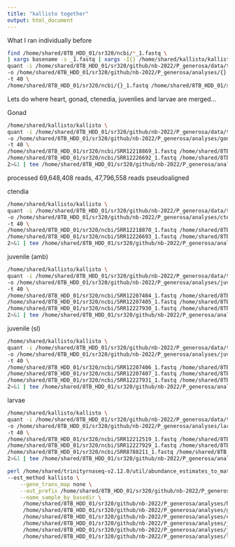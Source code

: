 ```yaml
---
title: "kallisto together"
output: html_document
---
```


What I ran individually before

```bash
find /home/shared/8TB_HDD_01/sr320/ncbi/*_1.fastq \
| xargs basename -s _1.fastq | xargs -I{} /home/shared/kallisto/kallisto \
quant -i /home/shared/8TB_HDD_01/sr320/github/nb-2022/P_generosa/data/transcriptome_v5.idx \
-o /home/shared/8TB_HDD_01/sr320/github/nb-2022/P_generosa/analyses/{} \
-t 40 \
/home/shared/8TB_HDD_01/sr320/ncbi/{}_1.fastq /home/shared/8TB_HDD_01/sr320/ncbi/{}_2.fastq
```


Lets do where heart, gonad, ctenedia, juvenlies and larvae are merged...


Gonad
```bash
/home/shared/kallisto/kallisto \
quant -i /home/shared/8TB_HDD_01/sr320/github/nb-2022/P_generosa/data/transcriptome_v5.idx \
-o /home/shared/8TB_HDD_01/sr320/github/nb-2022/P_generosa/analyses/gonad \
-t 40 \
/home/shared/8TB_HDD_01/sr320/ncbi/SRR12218869_1.fastq /home/shared/8TB_HDD_01/sr320/ncbi/SRR12218869_2.fastq \
/home/shared/8TB_HDD_01/sr320/ncbi/SRR12226692_1.fastq /home/shared/8TB_HDD_01/sr320/ncbi/SRR12226692_2.fastq \
2>&1 | tee /home/shared/8TB_HDD_01/sr320/github/nb-2022/P_generosa/analyses/gonad.out
```


processed 69,648,408 reads, 47,796,558 reads pseudoaligned



ctendia
```bash
/home/shared/kallisto/kallisto \
quant -i /home/shared/8TB_HDD_01/sr320/github/nb-2022/P_generosa/data/transcriptome_v5.idx \
-o /home/shared/8TB_HDD_01/sr320/github/nb-2022/P_generosa/analyses/ctenidia \
-t 40 \
/home/shared/8TB_HDD_01/sr320/ncbi/SRR12218870_1.fastq /home/shared/8TB_HDD_01/sr320/ncbi/SRR12218870_2.fastq \
/home/shared/8TB_HDD_01/sr320/ncbi/SRR12226693_1.fastq /home/shared/8TB_HDD_01/sr320/ncbi/SRR12226693_2.fastq \
2>&1 | tee /home/shared/8TB_HDD_01/sr320/github/nb-2022/P_generosa/analyses/ctenidia.out
```

juvenile (amb)
```bash
/home/shared/kallisto/kallisto \
quant -i /home/shared/8TB_HDD_01/sr320/github/nb-2022/P_generosa/data/transcriptome_v5.idx \
-o /home/shared/8TB_HDD_01/sr320/github/nb-2022/P_generosa/analyses/juv_amb \
-t 40 \
/home/shared/8TB_HDD_01/sr320/ncbi/SRR12207404_1.fastq /home/shared/8TB_HDD_01/sr320/ncbi/SRR12207404_2.fastq \
/home/shared/8TB_HDD_01/sr320/ncbi/SRR12207405_1.fastq /home/shared/8TB_HDD_01/sr320/ncbi/SRR12207405_2.fastq \
/home/shared/8TB_HDD_01/sr320/ncbi/SRR12227930_1.fastq /home/shared/8TB_HDD_01/sr320/ncbi/SRR12227930_2.fastq \
2>&1 | tee /home/shared/8TB_HDD_01/sr320/github/nb-2022/P_generosa/analyses/juv_amb.out
```


juvenile (sl)
```bash
/home/shared/kallisto/kallisto \
quant -i /home/shared/8TB_HDD_01/sr320/github/nb-2022/P_generosa/data/transcriptome_v5.idx \
-o /home/shared/8TB_HDD_01/sr320/github/nb-2022/P_generosa/analyses/juv_sl \
-t 40 \
/home/shared/8TB_HDD_01/sr320/ncbi/SRR12207406_1.fastq /home/shared/8TB_HDD_01/sr320/ncbi/SRR12207406_2.fastq \
/home/shared/8TB_HDD_01/sr320/ncbi/SRR12207407_1.fastq /home/shared/8TB_HDD_01/sr320/ncbi/SRR12207407_2.fastq \
/home/shared/8TB_HDD_01/sr320/ncbi/SRR12227931_1.fastq /home/shared/8TB_HDD_01/sr320/ncbi/SRR12227931_2.fastq \
2>&1 | tee /home/shared/8TB_HDD_01/sr320/github/nb-2022/P_generosa/analyses/juv_sl.out
```




larvae
```bash
/home/shared/kallisto/kallisto \
quant -i /home/shared/8TB_HDD_01/sr320/github/nb-2022/P_generosa/data/transcriptome_v5.idx \
-o /home/shared/8TB_HDD_01/sr320/github/nb-2022/P_generosa/analyses/larvae \
-t 40 \
/home/shared/8TB_HDD_01/sr320/ncbi/SRR12212519_1.fastq /home/shared/8TB_HDD_01/sr320/ncbi/SRR12212519_2.fastq \
/home/shared/8TB_HDD_01/sr320/ncbi/SRR12227929_1.fastq /home/shared/8TB_HDD_01/sr320/ncbi/SRR12227929_2.fastq \
/home/shared/8TB_HDD_01/sr320/ncbi/SRR8788211_1.fastq /home/shared/8TB_HDD_01/sr320/ncbi/SRR8788211_2.fastq \
2>&1 | tee /home/shared/8TB_HDD_01/sr320/github/nb-2022/P_generosa/analyses/larvae.out
```



```bash
perl /home/shared/trinityrnaseq-v2.12.0/util/abundance_estimates_to_matrix.pl \
--est_method kallisto \
    --gene_trans_map none \
    --out_prefix /home/shared/8TB_HDD_01/sr320/github/nb-2022/P_generosa/analyses/kallisto-0207 \
    --name_sample_by_basedir \
     /home/shared/8TB_HDD_01/sr320/github/nb-2022/P_generosa/analyses/heart/abundance.tsv \
     /home/shared/8TB_HDD_01/sr320/github/nb-2022/P_generosa/analyses/gonad/abundance.tsv \
     /home/shared/8TB_HDD_01/sr320/github/nb-2022/P_generosa/analyses/ctenidia/abundance.tsv \
     /home/shared/8TB_HDD_01/sr320/github/nb-2022/P_generosa/analyses/juv_amb/abundance.tsv \
     /home/shared/8TB_HDD_01/sr320/github/nb-2022/P_generosa/analyses/juv_sl/abundance.tsv \
     /home/shared/8TB_HDD_01/sr320/github/nb-2022/P_generosa/analyses/larvae/abundance.tsv 
```



